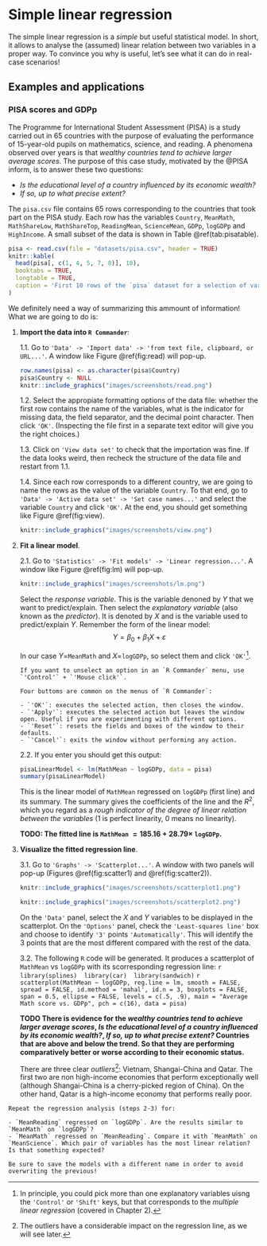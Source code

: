 # Simple linear regression {#simp}

The simple linear regression is a *simple* but useful statistical model. In short, it allows to analyse the (assumed) linear relation between two variables in a proper way. To convince you why is useful, let's see what it can do in real-case scenarios!

## Examples and applications

### PISA scores and GDPp

The Programme for International Student Assessment (PISA) is a study carried out in 65 countries with the purpose of evaluating the performance of 15-year-old pupils on mathematics, science, and reading. A phenomena observed over years is that *wealthy countries tend to achieve larger average scores*. The purpose of this case study, motivated by the @PISA inform, is to answer these two questions:

- *Is the educational level of a country influenced by its economic wealth?*
- *If so, up to what precise extent?*

The `pisa.csv` file contains 65 rows corresponding to the countries that took part on the PISA study. Each row has the variables `Country`, `MeanMath`, `MathShareLow`, `MathShareTop`, `ReadingMean`, `ScienceMean`, `GDPp`, `logGDPp` and `HighIncome`. A small subset of the data is shown in Table \@ref(tab:pisatable). 

```r
pisa <- read.csv(file = "datasets/pisa.csv", header = TRUE)
knitr::kable(
  head(pisa[, c(1, 4, 5, 7, 8)], 10),
  booktabs = TRUE,
  longtable = TRUE,
  caption = 'First 10 rows of the `pisa` dataset for a selection of variables. Note the `NA` (*Not Available*) in Chinese Taipei (or Taiwan).'
)
```

We definitely need a way of summarizing this ammount of information! What we are going to do is:

1. **Import the data into `R Commander`**:

    1.1. Go to `'Data' -> 'Import data' -> 'from text file, clipboard, or URL...'`. A window like Figure \@ref(fig:read) will pop-up. 
    
    ```r
    row.names(pisa) <- as.character(pisa$Country)
    pisa$Country <- NULL
    knitr::include_graphics("images/screenshots/read.png")
    ```

    1.2. Select the appropiate formatting options of the data file: whether the first row contains the name of the variables, what is the indicator for missing data, the field separator, and the decimal point character. Then click `'OK'`. (Inspecting the file first in a separate text editor will give you the right choices.) 
    
    1.3. Click on `'View data set'` to check that the importation was fine. If the data looks weird, then recheck the structure of the data file and restart from 1.1. 
    
    1.4. Since each row corresponds to a different country, we are going to name the rows as the value of the variable `Country`. To that end, go to `'Data' -> 'Active data set' -> 'Set case names...'` and select the variable `Country` and click `'OK'`. At the end, you should get something like Figure \@ref(fig:view).

    ```r
    knitr::include_graphics("images/screenshots/view.png")
    ```
    
2. **Fit a linear model**.

    2.1. Go to `'Statistics' -> 'Fit models' -> 'Linear regression...'`. A window like Figure \@ref(fig:lm) will pop-up. 
    
    ```r
    knitr::include_graphics("images/screenshots/lm.png")
    ```
    
    Select the *response variable*. This is the variable denoned by $Y$ that we want to predict/explain. Then select the *explanatory variable* (also known as the *predictor*). It is denoted by $X$ and is the variable used to predict/explain $Y$. Remember the form of the linear model:
    $$
    Y=\beta_0+\beta_1X+\varepsilon
    $$
    
    In our case $Y=$`MeanMath` and  $X=$`logGDPp`, so select them and click `'OK'`^[In principle, you could pick more than one explanatory variables uisng the `'Control'` or `'Shift'` keys, but that corresponds to the *multiple linear regression* (covered in Chapter 2).]. 

    ```block
    If you want to unselect an option in an `R Commander` menu, use `'Control'` + `'Mouse click'`.
    ```
    
    ```block
    Four buttoms are common on the menus of `R Commander`:
    
    - `'OK'`: executes the selected action, then closes the window.
    - `'Apply'`: executes the selected action but leaves the window open. Useful if you are experimenting with different options.
    - `'Reset'`: resets the fields and boxes of the window to their defaults.
    - `'Cancel'`: exits the window without performing any action.
    ```
    
    2.2. If you enter you should get this output:
    
    ```r
    pisaLinearModel <- lm(MathMean ~ logGDPp, data = pisa)
    summary(pisaLinearModel)
    ```

    This is the linear model of `MathMean` regressed on `logGDPp` (first line) and its summary. The summary gives the coefficients of the line and the $R^2$, which you regard as a *rough indicator of the degree of linear relation between the variables* ($1$ is perfect linearity, $0$ means no linearity). 
    
    **TODO: The fitted line is `MathMean` $= 185.16 + 28.79\times$ `logGDPp`.**
    
3. **Visualize the fitted regression line**.

    3.1. Go to `'Graphs' -> 'Scatterplot...'`. A window with two panels will pop-up (Figures \@ref(fig:scatter1) and \@ref(fig:scatter2)).
    
    ```r
    knitr::include_graphics("images/screenshots/scatterplot1.png")
    ```
    ```r
    knitr::include_graphics("images/screenshots/scatterplot2.png")
    ```

    On the `'Data'` panel, select the $X$ and $Y$ variables to be displayed in the scatterplot. On the `
'Options'` panel, check the `'Least-squares line'` box and choose to identify `'3'` points `'Automatically'`. This will identify the $3$ points that are the most different compared with the rest of the data.

    3.2. The following `R` code will be generated. It produces a scatterplot of `MathMean` vs `logGDPp` with its scorresponding regression line:
    ```r
    library(splines)
    library(car)
    library(sandwich)
    ```
    ```r
    scatterplot(MathMean ~ logGDPp, reg.line = lm, smooth = FALSE, spread = FALSE, id.method = 'mahal', id.n = 3, boxplots = FALSE, span = 0.5, ellipse = FALSE, levels = c(.5, .9), main = "Average Math score vs. GDPp", pch = c(16), data = pisa)
    ```
  
    **TODO There is evidence for the *wealthy countries tend to achieve larger average scores*, *Is the educational level of a country influenced by its economic wealth?*, *If so, up to what precise extent?* Countries that are above and below the trend. So that they are performing comparatively better or worse according to their economic status.**
    
    There are three clear *outliers*^[The outliers have a considerable impact on the regression line, as we will see later.]: Vietnam, Shangai-China and Qatar. The first two are non high-income economies that perform exceptionally well (although Shangai-China is a cherry-picked region of China). On the other hand, Qatar is a high-income economy that performs really poor.

```block
Repeat the regression analysis (steps 2-3) for:

- `MeanReading` regressed on `logGDPp`. Are the results similar to `MeanMath` on `logGDPp`?
- `MeanMath` regressed on `MeanReading`. Compare it with `MeanMath` on `MeanScience`. Which pair of variables has the most linear relation? Is that something expected?

Be sure to save the models with a different name in order to avoid overwriting the previous!
```

